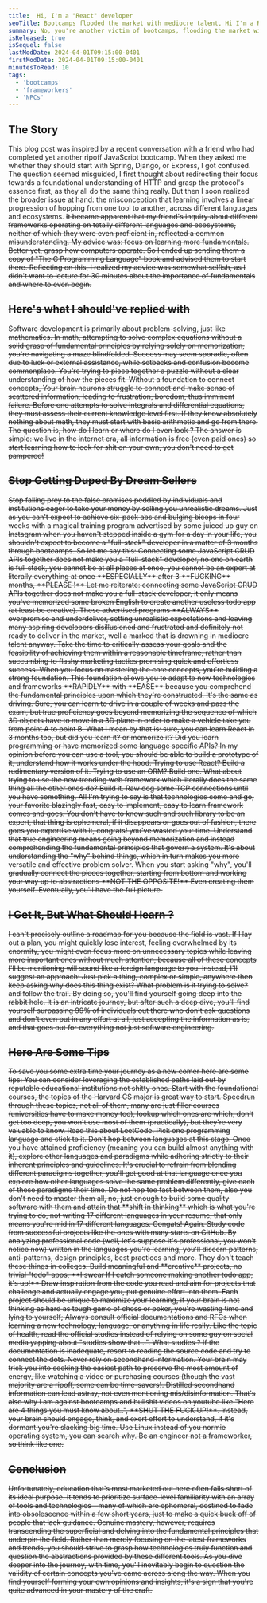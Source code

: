 ```yaml
---
title:  Hi, I'm a "React" developer
seoTitle: Bootcamps flooded the market with mediocre talent, Hi I'm a React developer.
summary: No, you're another victim of bootcamps, flooding the market with mediocre talent
isReleased: true
isSequel: false
lastModDate: 2024-04-01T09:15:00-0401
firstModDate: 2024-04-01T09:15:00-0401
minutesToRead: 10
tags:
  - 'bootcamps'
  - 'frameworkers'
  - 'NPCs'
---
```

<H2>The Story</H2>
<C>
This blog post was inspired by a recent conversation with a friend who had completed yet another ripoff JavaScript bootcamp. When they asked me whether they should start with 
<L href="https://spring.io/projects/spring-boot">Spring</L>, <L href="https://www.djangoproject.com/">Django</L>, or <L href="https://expressjs.com/">Express</L>, I got confused. The question seemed misguided, I first thought about redirecting their focus towards a foundational understanding of <L href="https://datatracker.ietf.org/doc/html/rfc2616">HTTP</L> and grasp the protocol's essence first, as they all do the same thing really. But then I soon realized the broader issue at hand: the misconception that learning involves a linear progression of hopping from one tool to another, across different languages and ecosystems.
<S/>
It became apparent that my friend's inquiry about different frameworks operating on totally different languages and ecosystems, neither of which they were even proficient in, reflected a common misunderstanding. 
My advice was: focus on learning more fundamentals. Better yet, grasp how computers operate. So I ended up sending them a copy of "The C Programming Language" book and advised them to start there. Reflecting on this, I realized my advice was somewhat selfish, as I didn't want to lecture for 30 minutes about the importance of fundamentals and where to even begin.
</C>
<H2>Here's what I should've replied with</H2>
<C>
Software development is primarily about problem-solving, just like mathematics.
</C>
<C>
In math, attempting to solve complex equations without a solid grasp of fundamental principles by relying solely on memorization, you're navigating a maze blindfolded. Success may seem sporadic, often due to luck or external assistance, while setbacks and confusion become commonplace. You're trying to piece together a puzzle without a clear understanding of how the pieces fit. Without a foundation to connect concepts, Your brain neurons struggle to connect and make sense of scattered information, leading to frustration, boredom, thus imminent failure.
</C>
<S2/>
<C>
Before one attempts to solve integrals and differential equations, they must assess their current knowledge level first. If they know absolutely nothing about math, they must start with basic arithmetic and go from there.
</C>
<S/>
<C>
The question is, how do I learn or where do I even look ? The answer is simple: we live in the internet era, all information is free (even paid ones) so start learning how to look for shit on your own, you don't need to get pampered!
</C>
<H2>Stop Getting Duped By Dream Sellers</H2>
<C>
Stop falling prey to the false promises peddled by individuals and institutions eager to take your money by selling you unrealistic dreams. Just as you can't expect to achieve six-pack abs and bulging biceps in four weeks with a magical training program advertised by some juiced up guy on Instagram when you haven't stepped inside a gym for a day in your life, you shouldn't expect to become a "full-stack" developer in a matter of 3 months through bootcamps.
<S/>
So let me say this: Connecting some JavaScript CRUD APIs together does not make you a "full-stack" developer, no one on earth is full stack, you cannot be at all places at once, you cannot be an expert at literally everything at once **ESPECIALLY** after 3 **FUCKING** months, **PLEASE !**
<S/>
 Let me reiterate: connecting some JavaScript CRUD APIs together does not make you a full-stack developer, it only means you've memorized some broken English to create another useless todo app (at least be creative). These advertised programs **ALWAYS** overpromise and underdeliver, setting unrealistic expectations and leaving many aspiring developers disillusioned and frustrated and definitely not ready to deliver in the market, well a marked that is drowning in mediocre talent anyway. 
</C>
<S/>
<C>
Take the time to critically assess your goals and the feasibility of achieving them within a reasonable timeframe, rather than succumbing to flashy marketing tactics promising quick and effortless success.
</C>
<S3/>
<C>
When you focus on mastering the core concepts, you're building a strong foundation. This foundation allows you to adapt to new technologies and frameworks **RAPIDLY** with **EASE** because you comprehend the fundamental principles upon which they're constructed. 
</C>
<S/>
<C>
It's the same as driving. Sure, you can learn to drive in a couple of weeks and pass the exam, but true proficiency goes beyond memorizing the sequence of which 3D objects have to move in a 3D plane in order to make a vehicle take you from point A to point B.
</C>
<S3/>
<C>
What I mean by that is: sure, you can learn React in 3 months too, but did you learn it? or memorize it? Did you learn programming or have memorized some language specific APIs? In my opinion before you can use a tool, you should be able to build a prototype of it, understand how it works under the hood. Trying to use React? Build a rudimentary version of it. Trying to use an <L href="https://en.wikipedia.org/wiki/Object%E2%80%93relational_mapping">ORM</L>? Build one. What about trying to use the new trending web framework which literally does the same thing all the other ones do? Build it. Raw dog some <L href="https://datatracker.ietf.org/doc/html/rfc9293">TCP</L> connections until you have something.
 <S/>
All I'm trying to say is that technologies come and go, your favorite blazingly fast, easy to implement, easy to learn framework comes and goes. You don't have to know such and such library to be an expert, that thing is ephemeral, if it disappears or goes out of fashion, there goes you expertise with it, congrats! you've wasted your time.
</C>
<S3/>
<C>
Understand that true engineering means going beyond memorization and instead comprehending the fundamental principles that govern a system. It's about understanding the "why" behind things, which in turn makes you more versatile and effective problem solver.
</C>
<S/>
<C>
When you start asking "why", you'll gradually connect the pieces together, starting from <L href="https://youtu.be/SLFN-XfeYXw?si=0IDKskPOzAsI6EIe">bottom</L> and working your way up to abstractions **NOT THE OPPOSITE!** Even creating them yourself. Eventually, you'll have the full picture.
</C>
<H2>I Get It, But What Should I learn ?</H2>
<C>
I can't precisely outline a <L href="https://roadmap.sh">roadmap</L> for you because the field is vast. If I lay out a plan, you might quickly lose interest, feeling overwhelmed by its enormity, you might even focus more on unnecessary topics while leaving more important ones without much attention, because all of these concepts I'll be mentioning will sound like a foreign language to you. Instead, I'll suggest an approach:
<S/>
 Just pick a thing, complex or simple, anywhere then keep asking why does this thing exist? What problem is it trying to solve? and follow the trail. By doing so, you'll find yourself going deep into the <L href="https://youtu.be/zE7PKRjrid4?si=24T8DoioD-7WotOC&t=93">rabbit hole</L>. It is an intricate journey, but after such a deep dive, you'll find yourself surpassing 99% of individuals out there who don't ask questions and don't even put in any effort at all, just accepting the information as is, and that goes out for everything not just software engineering.
</C>
<H2>Here Are Some Tips</H2> 
<C>
To save you some extra time your journey as a new comer here are some tips: 
</C>
<S3/>
<C>
You can consider leveraging the established paths laid out by reputable educational institutions not <L href="/blog/quitting-college">shitty ones</L>. Start with the foundational courses, the topics of the Harvard CS major is great way to start. Speedrun through these topics, not all of them, many are just filler courses (universities have to make money too), lookup which ones are which, don't get too deep, you won't use most of them (practically), but they're very valuable to know.
</C>
<S3/>
<C>
Read <L href="/blog/leetcode">this</L> about LeetCode.
</C>
<S3/>
<C>
Pick one programming language and stick to it. Don't hop between languages at this stage. Once you have attained proficiency (meaning you can build almost anything with it), explore other languages and paradigms while adhering strictly to their inherent principles and guidelines. It's crucial to refrain from blending different paradigms together, you'll get good at that language once you explore how other languages solve the same problem differently, give each of these paradigms their time. Do not hop too fast between them, also you don't need to master them all, no, just enough to build some quality software with them and attain that **shift in thinking** which is what you're trying to do, not writing 17 different languages in your resume, that only means you're <L href="https://www.urbandictionary.com/define.php?term=mid">mid</L> in 17 different languages. Congats! Again.
</C>
<S3/>
<C>
Study code from successful projects like the ones with many starts on GitHub. By analyzing professional code (well, let's suppose it's professional, you won't notice now) written in the languages you're learning, you'll discern patterns, anti-patterns, design principles, best practices and more. They don't teach these things in colleges.
</C>
<S3/>
<C>
Build meaningful and **creative** projects, no trivial "todo" apps, **I swear If I catch someone making another todo app, it's up!** 
<S/>
Draw inspiration from the code you read and aim for projects that challenge and actually engage you, put genuine effort into them. Each project should be unique to maximize your learning, if your brain is not thinking as hard as tough game of chess or poker, you're wasting time and lying to yourself;
</C>
<S3/>
<C>
Always consult official documentations and RFCs when learning a new technology, language, or anything in life really. Like the topic of health, read the official studies instead of relying on some guy on social media yapping about "studies show that...". What studies ?
If the documentation is inadequate, resort to reading the source code and try to connect the dots. Never rely on secondhand information. Your brain may trick you into seeking the easiest path to preserve the most amount of energy, like watching a video or purchasing courses (though the vast majority are a ripoff, some can be time-savers). Distilled secondhand information can lead astray, not even mentioning mis/disinformation. That's also why I am against bootcamps and bullshit videos on youtube like "Here are 4 things you must know about..", **SHUT THE FUCK UP!**.
<S/> 
Instead, your brain should engage, think, and exert effort to understand, if it's dormant you're slacking big time.
</C>
<S3/>
<C>
Use Linux instead of you normie operating system, you can search <L href="https://duckduckgo.com/?va=i&t=hd&q=why+use+linux+over&ia=web">why</L>.
</C>
<S3/>
<C>
Be an engineer not a <L href="https://johndanielraines.medium.com/be-an-engineer-not-a-frameworker-c58fe28d0c88">frameworker</L>, so think like one.
</C>
<S3/>
<H2>Conclusion</H2>
<C>
Unfortunately, education that's most marketed out here often falls short of its ideal purpose. It tends to prioritize surface-level familiarity with an array of tools and technologies—many of which are ephemeral, destined to fade into obsolescence within a few short years, just to make a quick buck off of people that lack guidance. Genuine mastery, however, requires transcending the superficial and delving into the fundamental principles that underpin the field. Rather than merely focusing on the latest frameworks and trends, you should strive to grasp how technologies truly function and question the abstractions provided by these different tools.
As you dive deeper into the journey, with time, you'll inevitably begin to question the validity of certain concepts you've came across along the way. When you find yourself forming your own opinions and insights, it's a sign that you're quite advanced in your mastery of the craft.
</C>





